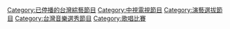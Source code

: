 {{Catnav|頁面分類|...|消費電子產品|电视|电视节目}}
{{Catnav|頁面分類|...|电视|各國電視|台灣電視}}

{{catmore|金曲超級星}}

[[Category:已停播的台灣綜藝節目|Category:已停播的台灣綜藝節目]]
[[Category:中視電視節目|Category:中視電視節目]]
[[Category:演藝選拔節目|Category:演藝選拔節目]]
[[Category:台灣音樂選秀節目|Category:台灣音樂選秀節目]]
[[Category:歌唱比賽|Category:歌唱比賽]]